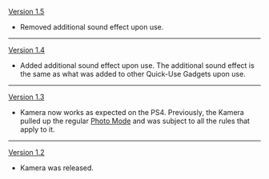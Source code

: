 {{Change History/Header}}
[[Version 1.5]]
*Removed additional sound effect upon use.
----
[[Version 1.4]]
*Added additional sound effect upon use. The additional sound effect is the same as what was added to other Quick-Use Gadgets upon use.
----
[[Version 1.3]]
*Kamera now works as expected on the PS4. Previously, the Kamera pulled up the regular [[Photo Mode]] and was subject to all the rules that apply to it.
----
[[Version 1.2]]
*Kamera was released.